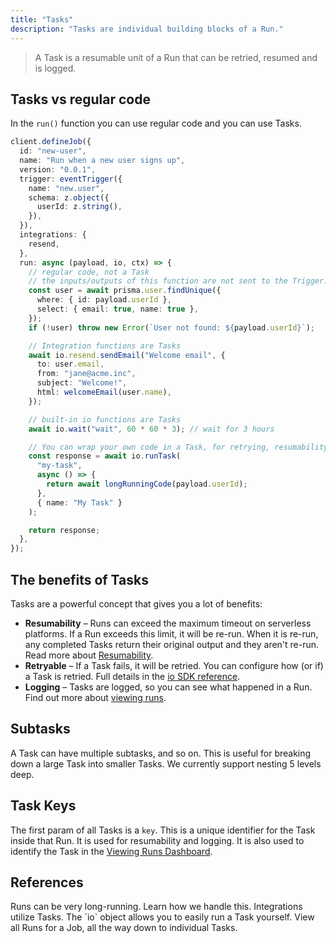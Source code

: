 ```yaml
---
title: "Tasks"
description: "Tasks are individual building blocks of a Run."
---
```


> A Task is a resumable unit of a Run that can be retried, resumed and is logged.

## Tasks vs regular code

In the `run()` function you can use regular code and you can use Tasks.

```ts
client.defineJob({
  id: "new-user",
  name: "Run when a new user signs up",
  version: "0.0.1",
  trigger: eventTrigger({
    name: "new.user",
    schema: z.object({
      userId: z.string(),
    }),
  }),
  integrations: {
    resend,
  },
  run: async (payload, io, ctx) => {
    // regular code, not a Task
    // the inputs/outputs of this function are not sent to the Trigger.dev platform
    const user = await prisma.user.findUnique({
      where: { id: payload.userId },
      select: { email: true, name: true },
    });
    if (!user) throw new Error(`User not found: ${payload.userId}`);

    // Integration functions are Tasks
    await io.resend.sendEmail("Welcome email", {
      to: user.email,
      from: "jane@acme.inc",
      subject: "Welcome!",
      html: welcomeEmail(user.name),
    });

    // built-in io functions are Tasks
    await io.wait("wait", 60 * 60 * 3); // wait for 3 hours

    // You can wrap your own code in a Task, for retrying, resumability and logging
    const response = await io.runTask(
      "my-task",
      async () => {
        return await longRunningCode(payload.userId);
      },
      { name: "My Task" }
    );

    return response;
  },
});
```

## The benefits of Tasks

Tasks are a powerful concept that gives you a lot of benefits:

- **Resumability** – Runs can exceed the maximum timeout on serverless platforms. If a Run exceeds this limit, it will be re-run. When it is re-run, any completed Tasks return their original output and they aren't re-run. Read more about [Resumability](/documentation/concepts/resumability).
- **Retryable** – If a Task fails, it will be retried. You can configure how (or if) a Task is retried. Full details in the [io SDK reference](/sdk/io).
- **Logging** – Tasks are logged, so you can see what happened in a Run. Find out more about [viewing runs](/documentation/guides/viewing-runs).

## Subtasks

A Task can have multiple subtasks, and so on. This is useful for breaking down a large Task into smaller Tasks. We currently support nesting 5 levels deep.

## Task Keys

The first param of all Tasks is a `key`. This is a unique identifier for the Task inside that Run. It is used for resumability and logging. It is also used to identify the Task in the [Viewing Runs Dashboard](/documentation/guides/viewing-runs).

## References

<CardGroup cols={2}>
  <Card title="Resumability" icon="clock" href="/documentation/concepts/resumability">
    Runs can be very long-running. Learn how we handle this.
  </Card>
  <Card title="Integrations" icon="grid-2" href="/documentation/concepts/integrations">
    Integrations utilize Tasks.
  </Card>
  <Card title="`io` SDK Reference" icon="wrench" href="/sdk/io">
    The `io` object allows you to easily run a Task yourself.
  </Card>
  <Card title="Viewing Runs Dashboard" icon="globe" href="/documentation/guides/viewing-runs">
    View all Runs for a Job, all the way down to individual Tasks.
  </Card>
</CardGroup>
